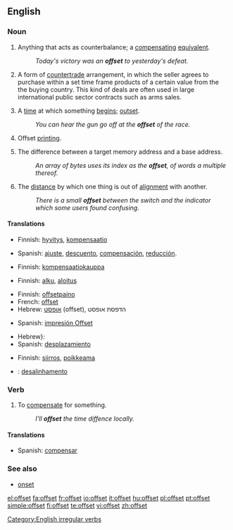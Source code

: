 ==English==

===Noun===
{{en-noun}}

# Anything that acts as counterbalance; a [[compensating]] [[equivalent]].
#: ''Today's victory was an '''offset''' to yesterday's defeat.''
# {{context|international trade}} A form of [[countertrade]] arrangement, in which the seller agrees to purchase within a set time frame products of a certain value from the the buying country. This kind of deals are often used in large international public sector contracts such as arms sales.
# {{obsolete|c. 1555}} A [[time]] at which something [[begin]]s; [[outset]].
#: ''You can hear the gun go off at the '''offset''' of the race.''
# Offset [[printing]].
# {{programming}} The difference between a target memory address and a base address.
#: ''An array of bytes uses its index as the '''offset''', of words a multiple thereof.''
# The [[distance]] by which one thing is out of [[alignment]] with another.
#: ''There is a small '''offset''' between the switch and the indicator which some users found confusing''.

====Translations====
{{trans-top|compensating equivalent}}
*Finnish: [[hyvitys]], [[kompensaatio]]
{{trans-mid}}
*Spanish: [[ajuste]], [[descuento]], [[compensación]], [[reducción]]. 
{{trans-bottom}}

{{trans-top|countertrade arrangement}}
*Finnish: [[kompensaatiokauppa]]
{{trans-mid}}
{{trans-bottom}}

{{trans-top| time at which something begins}}
*Finnish: [[alku]], [[aloitus]]
{{trans-bottom}}

{{trans-top|offset printing}}
*Finnish: [[offsetpaino]]
*French: [[offset]]
*Hebrew: [[אופסט]] (offset), הדפסת אופסט
{{trans-mid}}
*Spanish: [[impresión Offset]]
{{trans-bottom}}

{{trans-top|difference in memory addresses}}
* Hebrew}: {{he-translation|היסט|hesset}}
* Spanish: [[desplazamiento]]
{{trans-bottom}}

{{trans-top|distance by which one thing is out of alignment with another}}
*Finnish: [[siirros]], [[poikkeama]]
{{trans-mid}}
{{trans-bottom}}

{{checktrans-top}}
*{{ttbc|Portuguese}}: [[desalinhamento]]
{{trans-bottom}}

===Verb===
{{en-verb|offsets|offsetting|offset}}

# To [[compensate]] for something.
#:''I'll '''offset''' the time diffence locally.''

====Translations====
{{trans-top|To compensate for something}}
*Spanish: [[compensar]]
{{trans-bottom}}

===See also===
*[[onset]]

[[Category:English irregular verbs]]

[[el:offset]]
[[fa:offset]]
[[fr:offset]]
[[io:offset]]
[[it:offset]]
[[hu:offset]]
[[pl:offset]]
[[pt:offset]]
[[simple:offset]]
[[fi:offset]]
[[te:offset]]
[[vi:offset]]
[[zh:offset]]